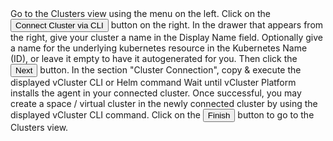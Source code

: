 
<Flow id="cluster-connect-ui">
  <Step>
    Go to the <NavStep>Clusters</NavStep> view using the menu on the left.
  </Step>
  <Step>
    Click on the <Button>Connect Cluster via CLI</Button> button on the right.
  </Step>
  <Step>
    In the drawer that appears from the right, give your cluster a name in the <Label>Display Name</Label> field.
    Optionally give a name for the underlying kubernetes resource in the <Label>Kubernetes Name (ID)</Label>, or leave it empty to have it autogenerated for you.
    Then click the <Button>Next</Button> button.
  </Step>
  <Step>
    In the section "Cluster Connection", copy & execute the displayed vCluster CLI or Helm command
  </Step>
  <Step>
    Wait until vCluster Platform installs the agent in your connected cluster.
  </Step>
  <Step>
    Once successful, you may create a space / virtual cluster in the newly connected cluster by using the displayed vCluster CLI command.
  </Step>
  <Step>
    Click on the <Button>Finish</Button> button to go to the <NavStep>Clusters</NavStep> view.
  </Step>
</Flow>
